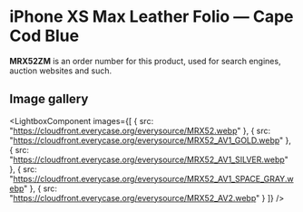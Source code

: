 
# iPhone XS Max Leather Folio — Cape Cod Blue

<Callout type='info' emoji='👉🏻'>**MRX52ZM** is an order number for this product, used for search engines, auction websites and such.</Callout>

## Image gallery

<LightboxComponent
    images={[
      {
        src: "https://cloudfront.everycase.org/everysource/MRX52.webp"
      },
      {
        src: "https://cloudfront.everycase.org/everysource/MRX52_AV1_GOLD.webp"
      },
      {
        src: "https://cloudfront.everycase.org/everysource/MRX52_AV1_SILVER.webp"
      },
      {
        src: "https://cloudfront.everycase.org/everysource/MRX52_AV1_SPACE_GRAY.webp"
      },
      {
        src: "https://cloudfront.everycase.org/everysource/MRX52_AV2.webp"
      }
    ]}
  />
